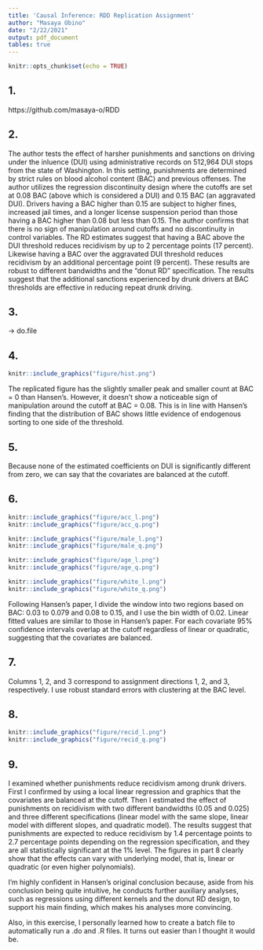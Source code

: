 ```yaml
---
title: 'Causal Inference: RDD Replication Assignment'
author: "Masaya Obino"
date: "2/22/2021"
output: pdf_document
tables: true
---
```


```r
knitr::opts_chunk$set(echo = TRUE)
```

## 1.
https://github.com/masaya-o/RDD

## 2.
The author tests the effect of harsher punishments and sanctions on driving under the inluence (DUI) using administrative records on 512,964 DUI stops from the state of Washington. In this setting, punishments are determined by strict rules on blood alcohol content (BAC) and previous offenses. The author utilizes the regression discontinuity design where the cutoffs are set at 0.08 BAC (above which is considered a DUI) and 0.15 BAC (an aggravated DUI). Drivers having a BAC higher than 0.15 are subject to higher fines, increased jail times, and a longer license suspension period than those having a BAC higher than 0.08 but less than 0.15. The author confirms that there is no sign of manipulation around cutoffs and no discontinuity in control variables. The RD estimates suggest that having a BAC above the DUI threshold reduces recidivism by up to 2 percentage points (17 percent). Likewise having a BAC over the aggravated DUI threshold reduces recidivism by an additional percentage point (9 percent). These results are robust to different bandwidths and the "donut RD" specification. The results suggest that the additional sanctions experienced by drunk drivers at BAC thresholds are effective in
reducing repeat drunk driving.

## 3.
$\rightarrow$ do.file

## 4.
```r
knitr::include_graphics("figure/hist.png")
```

The replicated figure has the slightly smaller peak and smaller count at BAC = 0 than Hansen's. However, it doesn't show a noticeable sign of manipulation around the cutoff at BAC = 0.08. This is in line with Hansen's finding that the distribution of BAC shows little evidence of endogenous sorting to one side of the threshold.

## 5.
\begin{center}
Replicated Table 2: Regression Discontinuity Estimates for the Effect \\ of Exceeding the 0.08 BAC Threshold on Predetermined Characteristics
\end{center}
\begin{center}
\input{"table/table2.tex"}
\end{center}
Because none of the estimated coefficients on DUI is significantly different from zero, we can say that the covariates are balanced at the cutoff.

## 6.

\begin{center}
Panel A: Accident
\end{center}
```r
knitr::include_graphics("figure/acc_l.png")
knitr::include_graphics("figure/acc_q.png")
```

\begin{center}
Panel B: Male
\end{center}
```r
knitr::include_graphics("figure/male_l.png")
knitr::include_graphics("figure/male_q.png")
```

\begin{center}
Panel C: Age
\end{center}
```r
knitr::include_graphics("figure/age_l.png")
knitr::include_graphics("figure/age_q.png")
```

\begin{center}
Panel D: White
\end{center}
```r
knitr::include_graphics("figure/white_l.png")
knitr::include_graphics("figure/white_q.png")
```

Following Hansen's paper, I divide the window into two regions based on BAC: 0.03 to 0.079 and 0.08 to 0.15, and I use the bin width of 0.02. Linear fitted values are similar to those in Hansen's paper. For each covariate 95% confidence intervals overlap at the cutoff regardless of linear or quadratic, suggesting that the covariates are balanced.

## 7.
\begin{center}
Replicated Table 3: Regression Discontinuity Estimates for the Effect \\ of Exceeding the 0.08 BAC Threshold on Recidivism
\end{center}
\begin{center}
\input{"table/table3.tex"}
\end{center}

Columns 1, 2, and 3 correspond to assignment directions 1, 2, and 3, respectively. I use robust standard errors with clustering at the BAC level.

## 8.
```r
knitr::include_graphics("figure/recid_l.png")
knitr::include_graphics("figure/recid_q.png")
```

## 9.
I examined whether punishments reduce recidivism among drunk drivers. First I confirmed by using a local linear regression and graphics that the covariates are balanced at the cutoff. Then I estimated the effect of punishments on recidivism with two different bandwidths (0.05 and 0.025) and three different specifications (linear model with the same slope, linear model with different slopes, and quadratic model). The results suggest that punishments are expected to reduce recidivism by 1.4 percentage points to 2.7 percentage points depending on the regression specification, and they are all statistically significant at the 1% level. The figures in part 8 clearly show that the effects can vary with underlying model, that is, linear or quadratic (or even higher polynomials).

I'm highly confident in Hansen's original conclusion because, aside from his conclusion being quite intuitive, he conducts further auxiliary analyses, such as regressions using different kernels and the donut RD design, to support his main finding, which makes his analyses more convincing.

Also, in this exercise, I personally learned how to create a batch file to automatically run a .do and .R files. It turns out easier than I thought it would be.